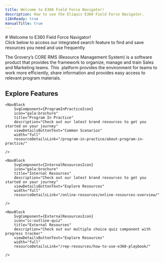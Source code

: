 ```yaml
---
title: Welcome to E360 Field Force Navigator!
description: How to use the Eliquis E360 Field Force Navigator.
i18nReady: true
manualTitle: true
---
```


<div class="flex-row">
	<div class="width-50">
		# Welcome to E360 Field Force Navigator!
		<br/>
		Click below to access our integrated search feature to find and save resources you need and use frequently
		<br/>
		<SearchButton />
	</div>
	<div class="width-50">
		<AnnouncementBlock announcement="welcome"/>
	</div>	
</div>

The Grovery’s CORE RMS (Resource Management System) is a software product that provides the framework to organize, manage and train Sales and Marketing teams. This <InlineGlossary text="Progressive Web App" />&nbsp;platform provides the environment for teams to work more efficiently, share information and provides easy access to relevant program materials.

## Explore Features

<div class="nav-block-container">
  
	<NavBlock
	 	SvgComponent={ProgramInPracticeIcon}
		icon="gala:brochure"  
		title="Program In Practice" 
		description="Check out our latest brand resources to get you started on your journey" 
		viewDetailsButtonText="Common Scenarios" 
		width="full" 
		resourceDetailsLink="/program-in-practice/about-program-in-practice/" 

	/>

	<NavBlock
		SvgComponent={InternalResourcesIcon}
		icon="gala:brochure"  
		title="Internal Resources" 
		description="Check out our latest brand resources to get you started on your journey" 
		viewDetailsButtonText="Explore Resources" 
		width="full" 
		resourceDetailsLink="/online-resources/online-resources-overview/" 

	/>

	<NavBlock
		SvgComponent={ExternalResourcesIcon}
		icon="ic:outline-quiz"  
		title="External Resources" 
		description="Check out our multiple choice quiz component with progress tracker" 
		viewDetailsButtonText="Explore Resources" 
		width="full" 
		resourceDetailsLink="/rep-resources/how-to-use-e360-playbook/" 

	/>
	

</div>

